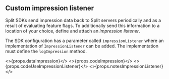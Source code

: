 ## Custom impression listener

Split SDKs send impression data back to Split servers periodically and as a result of evaluating feature flags. To additionally send this information to a location of your choice, define and attach an *impression listener*.

The SDK configuration has a parameter called `impressionListener` where an implementation of `ImpressionListener` can be added. The implementation must define the `logImpression` method.

<>{props.dataImpression}</>
<>{props.codeImpression}</>
<>{props.codeUseImpressionListener}</>
<>{props.notesImpressionListener}</>